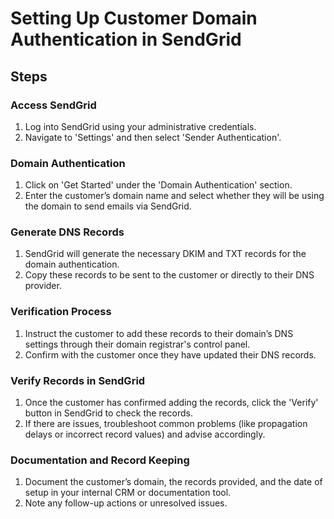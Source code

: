 # Setting Up Customer Domain Authentication in SendGrid

## Steps

### Access SendGrid

1. Log into SendGrid using your administrative credentials.
2. Navigate to 'Settings' and then select 'Sender Authentication'.

### Domain Authentication

1. Click on 'Get Started' under the 'Domain Authentication' section.
2. Enter the customer’s domain name and select whether they will be using the domain to send emails via SendGrid.

### Generate DNS Records

1. SendGrid will generate the necessary DKIM and TXT records for the domain authentication.
2. Copy these records to be sent to the customer or directly to their DNS provider.

### Verification Process

1. Instruct the customer to add these records to their domain’s DNS settings through their domain registrar's control panel.
2. Confirm with the customer once they have updated their DNS records.

### Verify Records in SendGrid

1. Once the customer has confirmed adding the records, click the 'Verify' button in SendGrid to check the records.
2. If there are issues, troubleshoot common problems (like propagation delays or incorrect record values) and advise accordingly.

### Documentation and Record Keeping

1. Document the customer’s domain, the records provided, and the date of setup in your internal CRM or documentation tool.
2. Note any follow-up actions or unresolved issues.
